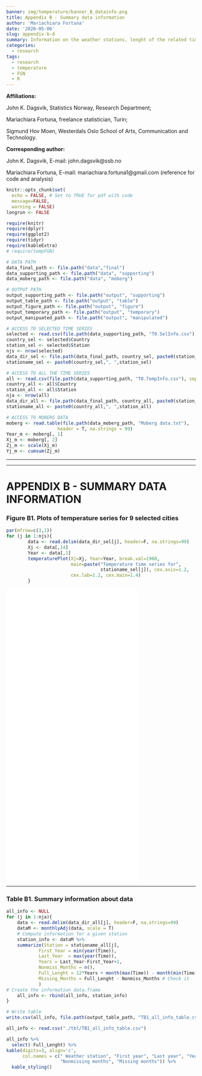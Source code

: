 ```yaml
---
banner: img/temperature/banner_B_datainfo.png
title: Appendix B - Summary data information
author: 'Mariachiara Fortuna'
date: '2020-05-06'
slug: appendix-b-d
summary: Information on the weather stations, lenght of the related time series and missing data 
categories: 
  - research
tags: 
  - research
  - temperature
  - FGN
  - R
---
```



**Affiliations:** 

John K. Dagsvik, Statistics Norway, Research Department; 

Mariachiara Fortuna, freelance statistician, Turin; 

Sigmund Hov Moen, Westerdals Oslo School of Arts, Communication and Technology. 


\vspace{0.5cm}

**Corresponding author:**

John K. Dagsvik, E-mail: john.dagsvik@ssb.no

Mariachiara Fortuna, E-mail: mariachiara.fortuna1@gmail.com (reference for code and analysis)




```r
knitr::opts_chunk$set(
  echo = FALSE, # Set to TRUE for pdf with code
  message=FALSE,
  warning = FALSE)
longrun <- FALSE
```



```r
require(knitr)
require(dplyr)
require(ggplot2)
require(tidyr)
require(kableExtra)
# require(tempFGN)

```


```r
# DATA PATH
data_final_path <- file.path("data","final")
data_supporting_path <- file.path("data", "supporting")
data_moberg_path <- file.path("data", "moberg")

# OUTPUT PATH
output_supporting_path <- file.path("output", "supporting")
output_table_path <- file.path("output", "table")
output_figure_path <- file.path("output", "figure")
output_temporary_path <- file.path("output", "temporary")
output_manipuated_path <- file.path("output", "manipulated")
```


```r

# ACCESS TO SELECTED TIME SERIES
selected <- read.csv(file.path(data_supporting_path, "T0.SelInfo.csv"), sep=";", dec=",")
country_sel <- selected$Country
station_sel <- selected$Station
njs <- nrow(selected)
data_dir_sel <- file.path(data_final_path, country_sel, paste0(station_sel, ".txt"))
stationame_sel <- paste0(country_sel,", ",station_sel)

# ACCESS TO ALL THE TIME SERIES
all <- read.csv(file.path(data_supporting_path, "T0.TempInfo.csv"), sep=";", dec=",")
country_all <- all$Country
station_all <- all$Station
nja <- nrow(all)
data_dir_all <- file.path(data_final_path, country_all, paste0(station_all, ".txt"))
stationame_all <- paste0(country_all,", ",station_all)

# ACCESS TO MOBERG DATA
moberg <- read.table(file.path(data_moberg_path, "Moberg data.txt"),
                   header = T, na.strings = 99)
Year_m <- moberg[, 1]
Xj_m <- moberg[, 2]
Zj_m <- scale(Xj_m)
Yj_m <- cumsum(Zj_m)
```
  
***
***

# APPENDIX B - SUMMARY DATA INFORMATION

### Figure B1. Plots of temperature series for 9 selected cities

```r

par(mfrow=c(3,1))
for (j in 1:njs){ 
        data <- read.delim(data_dir_sel[j], header=F, na.strings=99)
        Xj <- data[,14]
        Year <- data[,1]
        temperaturePlot(Xj=Xj, Year=Year, break.val=1960,
                        main=paste("Temperature time series for",
                                   stationame_sel[j]), cex.axis=1.2,
                        cex.lab=1.2, cex.main=1.4)
        }
```


<embed src="/img/temperature/FB1_selected_temperature_plot.pdf" width="70%" height="775" type="application/pdf" />

***

###  Table B1. Summary information about data

```r
all_info <- NULL
for (j in 1:nja){ 
    data <- read.delim(data_dir_all[j], header=F, na.strings=99)
    dataM <- monthlyAdj(data, scale = T) 
    # Compute information for a given station
    station_info <- dataM %>%
    summarize(Station = stationame_all[j],
            First_Year = min(year(Time)),
            Last_Year  = max(year(Time)),
            Years = Last_Year-First_Year+1,
            Nonmiss_Months = n(),
            Full_Lenght = 12*Years + month(max(Time)) - month(min(Time)),
            Missing_Months = Full_Lenght - Nonmiss_Months # Check it
            )
# Create the information data.frame
    all_info <- rbind(all_info, station_info)
}

# Write table
write.csv(all_info, file.path(output_table_path, "TB1_all_info_table.csv"), row.names=F)
```

```r
all_info <- read.csv("./tbl/TB1_all_info_table.csv")
```


```r
all_info %>%
  select(-Full_Lenght) %>%
kable(digits=3, align='c',
      col.names = c(" Weather station", "First year", "Last year", "Years",
                    "Nonmissing months", "Missing months")) %>%
  kable_styling()
```


